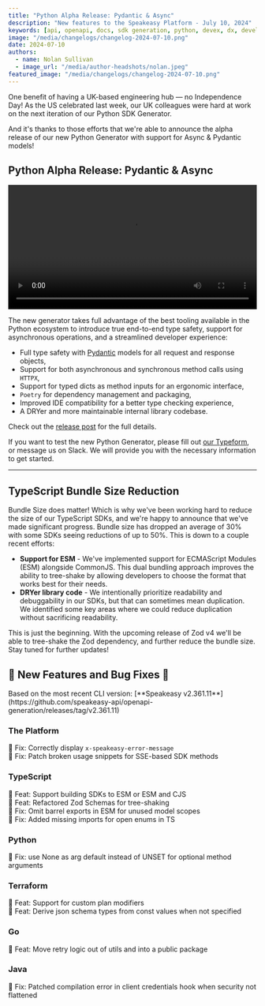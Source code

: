 ```yaml
---
title: "Python Alpha Release: Pydantic & Async"
description: "New features to the Speakeasy Platform - July 10, 2024"
keywords: [api, openapi, docs, sdk generation, python, devex, dx, developer experience]
image: "/media/changelogs/changelog-2024-07-10.png"
date: 2024-07-10
authors:
  - name: Nolan Sullivan
  - image_url: "/media/author-headshots/nolan.jpeg"
featured_image: "/media/changelogs/changelog-2024-07-10.png"
---
```




One benefit of having a UK-based engineering hub — no Independence Day! As the US celebrated last week, our UK colleagues were hard at work on the next iteration of our Python SDK Generator. 

And it's thanks to those efforts that we're able to announce the alpha release of our new Python Generator with support for Async & Pydantic models! 

## Python Alpha Release: Pydantic & Async

<div className='mt-10'>
  <video controls={false} loop={true} autoPlay={true} width="100%" >
    <source src={beezy_ide_video} type="video/mp4" />
  </video>
</div>

The new generator takes full advantage of the best tooling available in the Python ecosystem to introduce true end-to-end type safety, support for asynchronous operations, and a streamlined developer experience:

- Full type safety with [Pydantic](https://github.com/pydantic/pydantic) models for all request and response objects,
- Support for both asynchronous and synchronous method calls using `HTTPX`,
- Support for typed dicts as method inputs for an ergonomic interface,
- `Poetry` for dependency management and packaging,
- Improved IDE compatibility for a better type checking experience,
- A DRYer and more maintainable internal library codebase.

Check out the [release post](/post/release-python-v2-alpha) for the full details. 

If you want to test the new Python Generator, please fill out [our Typeform](https://speakeasyapi.typeform.com/python-v2), or message us on Slack. We will provide you with the necessary information to get started. 

---

## TypeScript Bundle Size Reduction

Bundle Size does matter! Which is why we've been working hard to reduce the size of our TypeScript SDKs, and we're happy to announce that we've made significant progress. Bundle size has dropped an average of 30% with some SDKs seeing reductions of up to 50%. This is down to a couple recent efforts: 

- **Support for ESM** - We've implemented support for ECMAScript Modules (ESM) alongside CommonJS. This dual bundling approach improves the ability to tree-shake by allowing developers to choose the format that works best for their needs.
- **DRYer library code** - We intentionally prioritize readability and debuggability in our SDKs, but that can sometimes mean duplication. We identified some key areas where we could reduce duplication without sacrificing readability.

This is just the beginning. With the upcoming release of Zod v4 we'll be able to tree-shake the Zod dependency, and further reduce the bundle size. Stay tuned for further updates!


## 🐝 New Features and Bug Fixes 🐛

<Callout title="Note" type="info">
Based on the most recent CLI version: [**Speakeasy v2.361.11**](https://github.com/speakeasy-api/openapi-generation/releases/tag/v2.361.11)
</Callout>

### The Platform

🐛 Fix: Correctly display `x-speakeasy-error-message` \
🐛 Fix: Patch broken usage snippets for SSE-based SDK methods

### TypeScript

🐝 Feat: Support building SDKs to ESM or ESM and CJS \
🐝 Feat: Refactored Zod Schemas for tree-shaking \
🐛 Fix: Omit barrel exports in ESM for unused model scopes \
🐛 Fix: Added missing imports for open enums in TS

### Python

🐛 Fix: use None as arg default instead of UNSET for optional method arguments 

### Terraform

🐝 Feat: Support for custom plan modifiers \
🐝 Feat: Derive json schema types from const values when not specified

### Go

🐝 Feat: Move retry logic out of utils and into a public package

### Java

🐛 Fix:  Patched compilation error in client credentials hook when security not flattened
 




